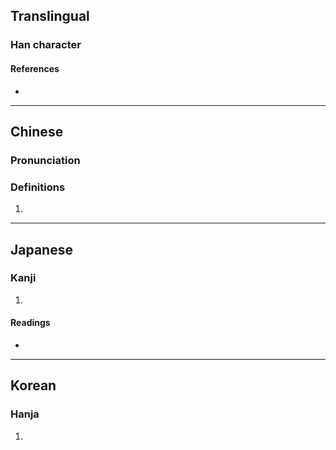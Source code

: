 {{character info}}
==Translingual==

===Han character===
{{Han char|rn=9|rad=人|as=15|sn=17|four=20231|canj=OIPF|ids=⿰亻麃}}

====References====
* {{Han ref|kx=0120.240|dkj=01257|dj=0254.220|hdz=10235.120|uh=5126|ud=20774|bh=ECB9|bd=60601}}

----

==Chinese==
{{zh-forms}}

===Pronunciation===
{{zh-pron
|m=biāo
|m-s=
|dg=
|c=biu1
|c-t=
|g=
|h=pfs=
|j=
|mb=
|md=
|mn=
|mn-t=
|w=
|x=
|mc=y
|oc=y
|cat=a
}}

===Definitions===
{{zh-hanzi}}

# {{zh-only|儦儦|[[crowded]]; [[rush]]ing about}}

----

==Japanese==

===Kanji===
{{ja-kanji|grade=|rs=人15}}

# {{rfdef|ja|sort=人15}}

====Readings====
* {{ja-readings|on=[[ひょう]] (hyō)|kun=[[さかんなさま]] (sakannasama)}}

----

==Korean==

===Hanja===
{{ko-hanja|hangeul=표|rv=pyo|mr=p'yo}}

# {{rfdef|ko|sort=人15}}
